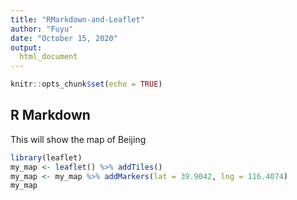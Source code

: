 ---
title: "RMarkdown-and-Leaflet"
author: "Fuyu"
date: "October 15, 2020"
output: 
  html_document
---


```{r setup, include=FALSE}
knitr::opts_chunk$set(echo = TRUE)
```

## R Markdown

This will show the map of Beijing

```{r}
library(leaflet)
my_map <- leaflet() %>% addTiles()
my_map <- my_map %>% addMarkers(lat = 39.9042, lng = 116.4074)
my_map
```
